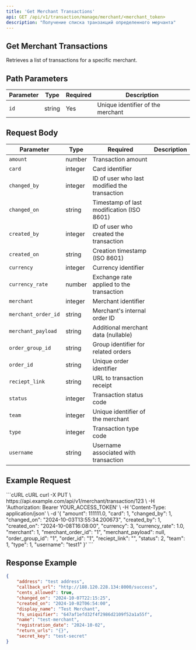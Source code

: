 ```yaml
---
title: 'Get Merchant Transactions'
api: GET /api/v1/transaction/manage/merchant/<merchant_token>
description: "Получение списка транзакций определенного мерчанта"
---
```


## Get Merchant Transactions
Retrieves a list of transactions for a specific merchant.


## Path Parameters

| Parameter | Type | Required | Description |
|----------|-------|----------|-------------|
| ```id```  | string  | Yes  | Unique identifier of the merchant |

## Request Body

| Parameter | Type | Required | Description |
|----------|-------|----------|-------------|
| ```amount``` | number  | Transaction amount |
| ```card``` | integer  | Card identifier |
| ```changed_by``` | integer  | ID of user who last modified the transaction |
| ```changed_on``` | string  | Timestamp of last modification (ISO 8601) |
| ```created_by``` | integer  | ID of user who created the transaction |
| ```created_on``` | string | Creation timestamp (ISO 8601) |
| ```currency``` | integer | Currency identifier |
| ```currency_rate``` | number | Exchange rate applied to the transaction |
| ```merchant```  | integer | Merchant identifier |
| ```merchant_order_id``` | string | Merchant's internal order ID |
| ```merchant_payload``` | string  | Additional merchant data (nullable) |
| ```order_group_id```  | string | Group identifier for related orders |
| ```order_id```  | string | Unique order identifier |
| ```reciept_link```  | string | URL to transaction receipt |
| ```status```  | integer | Transaction status code |
| ```team```  | integer | Unique identifier of the merchant |
| ```type```  | integer | Transaction type code |
| ```username```  | string | Username associated with transaction |

## Example Request

<CodeGroup>
```cURL cURL
curl -X PUT \
  https://api.example.com/api/v1/merchant/transaction/123 \
  -H 'Authorization: Bearer YOUR_ACCESS_TOKEN' \
  -H 'Content-Type: application/json' \
  -d '{
    "amount": 111111.0,
    "card": 1,
    "changed_by": 1,
    "changed_on": "2024-10-03T13:55:34.200673",
    "created_by": 1,
    "created_on": "2024-10-08T16:08:00",
    "currency": 3,
    "currency_rate": 1.0,
    "merchant": 1,
    "merchant_order_id": "1",
    "merchant_payload": null,
    "order_group_id": "1",
    "order_id": "1",
    "reciept_link": "",
    "status": 2,
    "team": 1,
    "type": 1,
    "username": "test1"
}'
```
</CodeGroup>

## Response Example
```json
{
    "address": "test address",
    "callback_url": "http://188.120.228.134:8000/success",
    "cents_allowed": true,
    "changed_on": "2024-10-07T22:15:25",
    "created_on": "2024-10-02T06:54:00",
    "display_name": "Test Merchant",
    "fs_uniquifier": "647af1efd32f4f2986d2109f52a1a55f",
    "name": "test-merchant",
    "registration_date": "2024-10-02",
    "return_urls": "{}",
    "secret_key": "test-secret"
}
```
